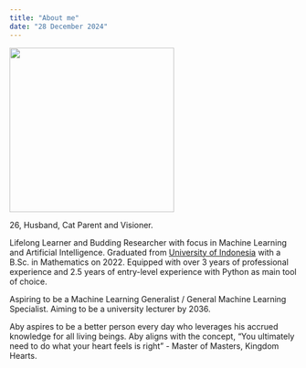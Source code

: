 ---
title: "About me"
date: "28 December 2024"
---

::: {.grid}

::: {.g-col-4}
![](images/SEA-MLS.png){width=3in}
:::

::: {.g-col-8}
26, Husband, Cat Parent and Visioner.

Lifelong Learner and Budding Researcher with focus in Machine Learning and Artificial Intelligence. Graduated from [University of Indonesia](https://www.ui.ac.id/en/) with a B.Sc. in Mathematics on 2022. Equipped with over 3 years of professional experience and 2.5 years of entry-level experience with Python as main tool of choice.

Aspiring to be a Machine Learning Generalist / General Machine Learning Specialist. Aiming to be a university lecturer by 2036.

Aby aspires to be a better person every day who leverages his accrued knowledge for all living beings. Aby aligns with the concept, "You ultimately need to do what your heart feels is right" - Master of Masters, Kingdom Hearts.
:::
 
:::